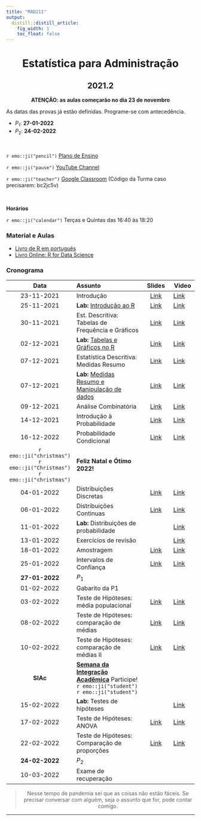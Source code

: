 ```yaml
---
title: "MAD211"
output:
  distill::distill_article: 
    fig_width: 1
    toc_float: false  
---
```


<center>

# Estatística para Administração

## 2021.2

**ATENÇÃO: as aulas começarão no dia 23 de novembro**

</center>

As datas das provas já estão definidas. Programe-se com antecedência. 

- $P_1$: **27-01-2022**
- $P_2$: **24-02-2022** 

</br>

`r emo::ji("pencil")` [Plano de Ensino](2021-2/Plano_MAD211_2021-2.pdf) 

`r emo::ji("pause")` [YouTube Channel](https://www.youtube.com/playlist?list=PLrqJCLOY0EkDc3zIhA0-Lk-M12FnReWwa) 

`r emo::ji("teacher")` [Google Classroom](https://classroom.google.com/c/NDI5NTM4Njk3ODg1?cjc=bc2jc5v)  (Código da Turma caso precisarem: bc2jc5v)

</br>

**Horários**    

`r emo::ji("calendar")` Terças e Quintas das 16:40 às 18:20 


### **Material e Aulas**

- [Livro de R em português](http://leg.ufpr.br/Rpira/Rpira.pdf) 
- [Livro Online: R for Data Science](https://r4ds.had.co.nz) 


### **Cronograma**


| Data  | Assunto                | Slides      | Video |
|:-----:|:-----------------------|:----------:|--------|
| 23-11-2021     | Introdução  | [Link](2021-2/MAD211_Aula01.pdf) | [Link](https://youtu.be/Kw9vC_yU4qU) | 
| 25-11-2021     | **Lab:** [Introdução ao R](https://ctruciosm.github.io/ACA-228/LabR_01)  | [Link](2021-2/LabR_01.pdf)  | [Link](https://youtu.be/5SMJsKamuSQ) | 
| 30-11-2021      | Est. Descritiva: Tabelas de Frequência e Gráficos   | [Link](2021-2/MAD211_Aula03.pdf) | [Link](https://youtu.be/W45bVRU6gF0) | 
| 02-12-2021      | **Lab:** [Tabelas e Gráficos no R](https://ctruciosm.github.io/ACA-228/LabR_02) | [Link](2021-2/LabR_02.pdf)  | [Link](https://youtu.be/s-pcmRTyZFk) |
| 07-12-2021      | Estatística Descritiva: Medidas Resumo  | [Link](2021-2/MAD211_Aula05.pdf)  | [Link](https://www.youtube.com/watch?v=rDfQ28ZVFiA&list=PLrqJCLOY0EkCcJCy9qRHgygfH_Dy14bho&index=5)  | 
| 07-12-2021      | **Lab:** [Medidas Resumo e Manipulação de dados](https://ctruciosm.github.io/ACA-228/LabR_04) | [Link](2021-2/LabR_04.pdf)  | [Link](https://www.youtube.com/watch?v=KjjDLw0o_Rg&list=PLrqJCLOY0EkCcJCy9qRHgygfH_Dy14bho&index=6) | 
| 09-12-2021      | Análise Combinatória   | [Link](2021-2/MAD211_Aula07.pdf)  | [Link](https://youtu.be/92r6xprL1D4) | 
| 14-12-2021      | Introdução à Probabilidade  | [Link](2021-2/MAD211_Aula08.pdf)  | [Link](https://www.youtube.com/watch?v=PWtN_tLdrQ8&list=PLrqJCLOY0EkDsfP4n9UD91-Gh1cMjceRP&index=8)  | 
| 16-12-2022      | Probabilidade Condicional   | [Link](2021-2/MAD211_Aula09.pdf)  | [Link](https://youtu.be/r_1xJvrlAkI)  |
| `r emo::ji("christmas")` `r emo::ji("Christmas")` `r emo::ji("christmas")`   |    **Feliz Natal e Ótimo 2022!**     |  |  | 
| 04-01-2022      | Distribuições Discretas   |[Link](2021-2/MAD211_Aula10.pdf)  |  [Link](https://youtu.be/XWofjlFzilQ)| 
| 06-01-2022      | Distribuições Continuas | [Link](2021-2/MAD211_Aula11.pdf) | [Link](https://youtu.be/izrsmOQQzY0)  | 
| 11-01-2022      | **Lab:** Distribuições de probabilidade  |  | [Link](https://www.youtube.com/watch?v=2B4lkkOiIj0&list=PLrqJCLOY0EkCcJCy9qRHgygfH_Dy14bho&index=11)  | 
| 13-01-2022      | Exercícios de revisão |  | [Link](https://youtu.be/BJMeehoOmak)  | 
| 18-01-2022      | Amostragem | [Link](2021-2/MAD211_Aula12.pdf) | [Link](https://www.youtube.com/watch?v=bfnpRb7V8yc&list=PLrqJCLOY0EkCcJCy9qRHgygfH_Dy14bho&index=13) | 
| 25-01-2022      | Intervalos de Confiança | [Link](2021-2/MAD211_Aula13.pdf)  | [Link](https://www.youtube.com/watch?v=8fxiP6UqVr4&list=PLrqJCLOY0EkCcJCy9qRHgygfH_Dy14bho&index=14) | 
| **27-01-2022**  | $P_1$  |  |   | 
| 01-02-2022      | Gabarito da P1 |  |   |
| 03-02-2022     | Teste de Hipóteses: média populacional  | [Link](2021-2/MAD211_Aula14.pdf) | [Link](https://youtu.be/M5yMl3kRn08) | 
| 08-02-2022     | Teste de Hipóteses: comparação de médias   | [Link](2021-2/MAD211_Aula15.pdf) |  [Link](https://www.youtube.com/watch?v=WQS8DGZBtYU&list=PLrqJCLOY0EkCcJCy9qRHgygfH_Dy14bho&index=16) | 
| 10-02-2022       | Teste de Hipóteses: comparação de médias II  | [Link](2021-2/MAD211_Aula15.pdf)  | [Link](https://youtu.be/Aii3Quo7VJ8) | 
| **SIAc**     | [**Semana da Integração Acadêmica**](https://siac.ufrj.br) Participe! `r emo::ji("student")`  `r emo::ji("student")` |   |  | 
| 15-02-2022      | **Lab:** Testes de hipóteses |  | [Link](https://www.youtube.com/watch?v=1uDUq_Dnars&list=PLrqJCLOY0EkCcJCy9qRHgygfH_Dy14bho&index=18)  | 
| 17-02-2022     | Teste de Hipóteses: ANOVA   | [Link](2021-2/MAD211_Aula16.pdf)  | [Link](https://youtu.be/OcXd0FBy790)  | 
| 22-02-2022      | Teste de Hipóteses: Comparação de proporções |  [Link](2021-2/MAD211_Aula17.pdf)   | [Link](https://www.youtube.com/watch?v=cC9fQRjFicg&list=PLrqJCLOY0EkCcJCy9qRHgygfH_Dy14bho&index=20) |
| **24-02-2022**      | $P_2$  |  |   | 
| 10-03-2022      | Exame de recuperação |  |   | 



<center>

> Nesse tempo de pandemia sei que as coisas não estão fáceis. Se precisar conversar com alguém, seja o assunto que for,  pode contar comigo. 

</center>



---- 